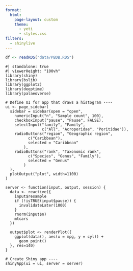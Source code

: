 ```yaml
---
format: 
  html:
    page-layout: custom
    theme: 
      - yeti
      - styles.css
filters:
  - shinylive
---
```


```r
df <- readRDS("data/PBDB.RDS")
```

```shinylive-r
#| standalone: true
#| viewerHeight: "100vh"
library(shiny)
library(bslib)
library(ggplot2)
library(deeptime)
library(palaeoverse)

# Define UI for app that draws a histogram ----
ui <- page_sidebar(
  sidebar = sidebar(open = "open",
    numericInput("n", "Sample count", 100),
    checkboxInput("pause", "Pause", FALSE),
    selectInput("family", "Family",
                c("All", "Acroporidae", "Poritidae")),
    radioButtons("region", "Geographic region",
          c("Caribbean"),
          selected = "Caribbean"
        ),
    radioButtons("rank", "Taxonomic rank",
          c("Species", "Genus", "Family"),
          selected = "Genus"
        )
  ),
  plotOutput("plot", width=1100)
)

server <- function(input, output, session) {
  data <- reactive({
    input$resample
    if (!isTRUE(input$pause)) {
      invalidateLater(1000)
    }
    rnorm(input$n)
    mtcars
  })
  
  output$plot <- renderPlot({
    ggplot(data(), aes(x = mpg, y = cyl)) + 
      geom_point()
  }, res=140)
}

# Create Shiny app ----
shinyApp(ui = ui, server = server)
```